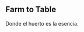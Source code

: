 
<section id="hero" className="relative">
  <ParallaxImage
    src="/images/farm/hero.jpg"
    alt="Olivea Farm to Table — nuestro huerto"
    heightVh={92}
    speed={0.45}
    priority
  />
  <div className="pointer-events-none absolute inset-0 grid place-items-center">
    <Reveal y={16} delay={0.1} className="text-center pointer-events-auto">
      <h1 className="text-4xl md:text-6xl font-semibold tracking-tight">
        Farm&nbsp;to&nbsp;Table
      </h1>
      <p className="mt-4 max-w-2xl mx-auto text-base md:text-lg text-black/75">
        Donde el huerto es la esencia.
      </p>
    </Reveal>
  </div>
</section>
